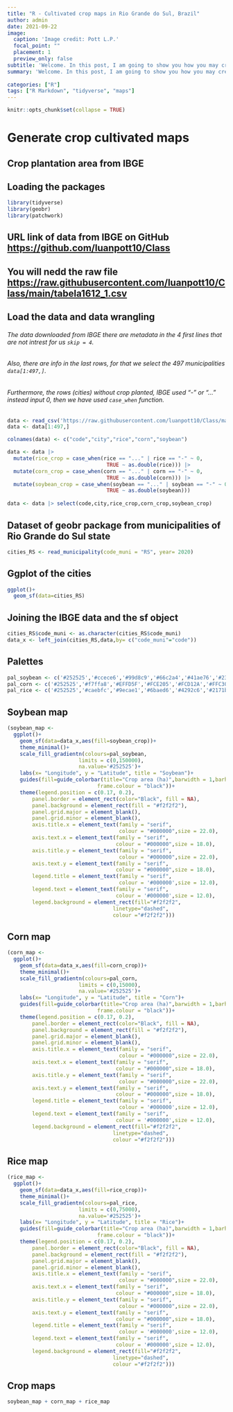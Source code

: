 ```yaml
---
title: "R - Cultivated crop maps in Rio Grande do Sul, Brazil"
author: admin
date: 2021-09-22
image:
  caption: 'Image credit: Pott L.P.'
  focal_point: ""
  placement: 1
  preview_only: false
subtitle: 'Welcome. In this post, I am going to show you how you may create maps of cultivated crops in Rio Grande do Sul state, Brazil.'
summary: 'Welcome. In this post, I am going to show you how you may create maps of cultivated crops in Rio Grande do Sul state, Brazil.'
  
categories: ["R"]
tags: ["R Markdown", "tidyverse", "maps"]
---
```


```r
knitr::opts_chunk$set(collapse = TRUE)
```

# Generate crop cultivated maps
## Crop plantation area from IBGE 

## Loading the packages
```r
library(tidyverse)
library(geobr)
library(patchwork)
```

## URL link of data from IBGE on GitHub <https://github.com/luanpott10/Class>

## You will nedd the raw file <https://raw.githubusercontent.com/luanpott10/Class/main/tabela1612_1.csv>

## Load the data and data wrangling
###### The data downloaded from IBGE there are metadata in the 4 first lines that are not intrest for us `skip = 4`.
###### Also, there are info in the last rows, for that we select the 497 municipalities `data[1:497,]`.
###### Furthermore, the rows (cities) without crop planted, IBGE used "-" or "..." instead input 0, then we have used `case_when` function.
```r
data <- read_csv('https://raw.githubusercontent.com/luanpott10/Class/main/tabela1612_1.csv', skip = 4)
data <- data[1:497,]

colnames(data) <- c("code","city","rice","corn","soybean")

data <- data |> 
  mutate(rice_crop = case_when(rice == "..." | rice == "-" ~ 0,
                                TRUE ~ as.double(rice))) |> 
  mutate(corn_crop = case_when(corn == "..." | corn == "-" ~ 0,
                                TRUE ~ as.double(corn))) |> 
  mutate(soybean_crop = case_when(soybean == "..." | soybean == "-" ~ 0,
                                TRUE ~ as.double(soybean)))
  
data <- data |> select(code,city,rice_crop,corn_crop,soybean_crop)
```

## Dataset of geobr package from municipalities of Rio Grande do Sul state
```r
cities_RS <- read_municipality(code_muni = "RS", year= 2020)
```

## Ggplot of the cities
```r
ggplot()+
  geom_sf(data=cities_RS)
```

## Joining the IBGE data and the sf object
```r
cities_RS$code_muni <- as.character(cities_RS$code_muni)
data_x <- left_join(cities_RS,data,by= c("code_muni"="code"))
```

## Palettes
```r
pal_soybean <- c('#252525','#ccece6','#99d8c9','#66c2a4','#41ae76','#238b45','#006d2c','#00441b')
pal_corn <- c('#252525','#f7ffa8','#EFFD5F','#FCE205','#FCD12A','#FFC30B','#F9A602','#c48302')
pal_rice <- c('#252525','#caebfc','#9ecae1','#6baed6','#4292c6','#2171b5','#084594','#082954')
```

## Soybean map
```r
(soybean_map <-
  ggplot()+
    geom_sf(data=data_x,aes(fill=soybean_crop))+
    theme_minimal()+
    scale_fill_gradientn(colours=pal_soybean,
                       limits = c(0,150000),
                       na.value='#252525')+
    labs(x= "Longitude", y = "Latitude", title = "Soybean")+
    guides(fill=guide_colorbar(title="Crop area (ha)",barwidth = 1,barheight = 4,
                             frame.colour = "black"))+
    theme(legend.position = c(0.17, 0.2),
        panel.border = element_rect(color="Black", fill = NA),
        panel.background = element_rect(fill = "#f2f2f2"),
        panel.grid.major = element_blank(),
        panel.grid.minor = element_blank(),
        axis.title.x = element_text(family = "serif",
                                    colour = "#000000",size = 22.0),
        axis.text.x = element_text(family = "serif",
                                   colour = "#000000",size = 18.0),
        axis.title.y = element_text(family = "serif",
                                    colour = "#000000",size = 22.0),
        axis.text.y = element_text(family = "serif",
                                   colour = "#000000",size = 18.0),
        legend.title = element_text(family = "serif",
                                    colour = '#000000',size = 12.0),
        legend.text = element_text(family = "serif",
                                   colour = '#000000',size = 12.0),
        legend.background = element_rect(fill="#f2f2f2",
                                  linetype="dashed", 
                                  colour ="#f2f2f2")))
```

## Corn map
```r
(corn_map <-
  ggplot()+
    geom_sf(data=data_x,aes(fill=corn_crop))+
    theme_minimal()+
    scale_fill_gradientn(colours=pal_corn,
                       limits = c(0,15000),
                       na.value='#252525')+
    labs(x= "Longitude", y = "Latitude", title = "Corn")+
    guides(fill=guide_colorbar(title="Crop area (ha)",barwidth = 1,barheight = 4,
                             frame.colour = "black"))+
    theme(legend.position = c(0.17, 0.2),
        panel.border = element_rect(color="Black", fill = NA),
        panel.background = element_rect(fill = "#f2f2f2"),
        panel.grid.major = element_blank(),
        panel.grid.minor = element_blank(),
        axis.title.x = element_text(family = "serif",
                                    colour = "#000000",size = 22.0),
        axis.text.x = element_text(family = "serif",
                                   colour = "#000000",size = 18.0),
        axis.title.y = element_text(family = "serif",
                                    colour = "#000000",size = 22.0),
        axis.text.y = element_text(family = "serif",
                                   colour = "#000000",size = 18.0),
        legend.title = element_text(family = "serif",
                                    colour = '#000000',size = 12.0),
        legend.text = element_text(family = "serif",
                                   colour = '#000000',size = 12.0),
        legend.background = element_rect(fill="#f2f2f2",
                                  linetype="dashed", 
                                  colour ="#f2f2f2")))
```

## Rice map
```r
(rice_map <-
  ggplot()+
    geom_sf(data=data_x,aes(fill=rice_crop))+
    theme_minimal()+
    scale_fill_gradientn(colours=pal_rice,
                       limits = c(0,75000),
                       na.value='#252525')+
    labs(x= "Longitude", y = "Latitude", title = "Rice")+
    guides(fill=guide_colorbar(title="Crop area (ha)",barwidth = 1,barheight = 4,
                             frame.colour = "black"))+
    theme(legend.position = c(0.17, 0.2),
        panel.border = element_rect(color="Black", fill = NA),
        panel.background = element_rect(fill = "#f2f2f2"),
        panel.grid.major = element_blank(),
        panel.grid.minor = element_blank(),
        axis.title.x = element_text(family = "serif",
                                    colour = "#000000",size = 22.0),
        axis.text.x = element_text(family = "serif",
                                   colour = "#000000",size = 18.0),
        axis.title.y = element_text(family = "serif",
                                    colour = "#000000",size = 22.0),
        axis.text.y = element_text(family = "serif",
                                   colour = "#000000",size = 18.0),
        legend.title = element_text(family = "serif",
                                    colour = '#000000',size = 12.0),
        legend.text = element_text(family = "serif",
                                   colour = '#000000',size = 12.0),
        legend.background = element_rect(fill="#f2f2f2",
                                  linetype="dashed", 
                                  colour ="#f2f2f2")))
```

## Crop maps
```r
soybean_map + corn_map + rice_map
```




